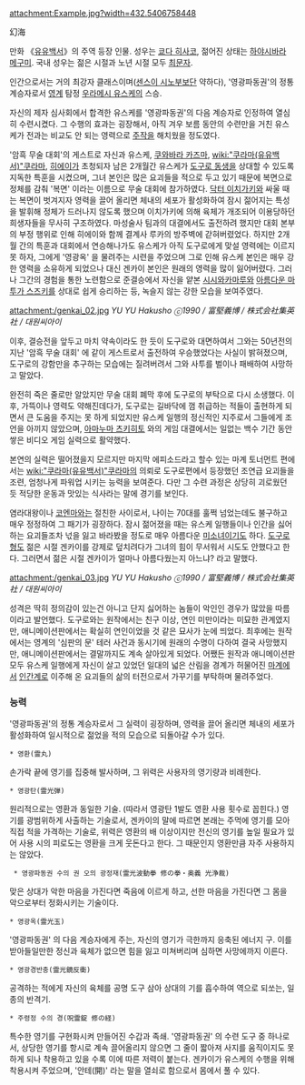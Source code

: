 attachment:Example.jpg?width=432.5406758448

幻海

만화 《[[유유백서]]》의 주역 등장 인물. 성우는 [[쿄다 히사코]], 젊어진 상태는 [[하야시바라 메구미]]. 국내 성우는 젊은 시절과 노년 시절 모두 [[최문자]].

인간으로서는 거의 최강자 클래스이며([[센스이 시노부]]보단 약하다), '영광파동권'의 정통 계승자로서 [[영계]] 탐정 [[우라메시 유스케]]의 스승. 

자신의 제자 심사회에서 합격한 유스케를 '영광파동권'의 다음 계승자로 인정하여 열심히 수련시켰다. 그 수행의 효과는 굉장해서, 아직 겨우 보름 동안의 수련만을 거친 유스케가 전과는 비교도 안 되는 영력으로 [[주작]]을 해치웠을 정도였다.

'암흑 무술 대회'의 게스트로 자신과 유스케, [[쿠와바라 카즈마]], [[wiki:"쿠라마(유유백서)"쿠라마]], [[히에이]]가 초청되자 남은 2개월간 유스케가 [[도구로 동생]]을 상대할 수 있도록 지독한 특훈을 시켰으며, 그녀 본인은 많은 요괴들을 적으로 두고 있기 때문에 복면으로 정체를 감춰 '복면' 이라는 이름으로 무술 대회에 참가하였다. [[닥터 이치가키]]와 싸울 때는 복면이 벗겨지자 영력을 끌어 올리면 체내의 세포가 활성화하여 잠시 젊어지는 특성을 발휘해 정체가 드러나지 않도록 했으며 이치가키에 의해 육체가 개조되어 이용당하던 희생자들을 무사히 구조하였다. 마성술사 팀과의 대결에서도 출전하려 했지만 대회 본부의 부정 행위로 인해 히에이와 함께 결계사 루카의 방주벽에 갇혀버렸었다. 
하지만 2개월 간의 특훈과 대회에서 연승해나가도 유스케가 아직 도구로에게 맞설 영력에는 이르지 못 하자, 그에게 '영광옥' 을 물려주는 시련을 주었으며 그로 인해 유스케 본인은 매우 강한 영력을 소유하게 되었으나 대신 겐카이 본인은 원래의 영력을 많이 잃어버렸다. 그러나 그간의 경험을 통한 노련함으로 준결승에서 자신을 얕본 [[시시와카마루]]와 [[아름다운 마투가 스즈키]]를 상대로 쉽게 승리하는 등, 녹슬지 않는 강한 모습을 보여주였다.

attachment:/genkai_02.jpg
''YU YU Hakusho ⓒ1990 / 富堅義博 / 株式会社集英社 / 대원씨아이''

이후, 결승전을 앞두고 마치 약속이라도 한 듯이 도구로와 대면하여서 그와는 50년전의 지난 '암흑 무술 대회' 에 같이 게스트로서 출전하여 우승했었다는 사실이 밝혀졌으며, 도구로의 강함만을 추구하는 모습에는 질려버려서 그와 사투를 벌이나 패배하여 사망하고 말았다.

완전히 죽은 줄로만 알았지만 무술 대회 폐막 후에 도구로의 부탁으로 다시 소생했다. 이후, 가뜩이나 영력도 약해진데다가, 도구로는 길바닥에 껌 취급하는 적들이 출현하게 되면서 큰 도움을 주지는 못 하게 되었지만 유스케 일행의 정신적인 지주로서 그들에게 조언을 아끼지 않았으며, [[아마누마 츠키히토]] 와의 게임 대결에서는 일없는 백수 기간 동안 쌓은 비디오 게임 실력으로 활약했다.

본연의 실력은 떨어졌을지 모르지만 마지막 에피소드라고 할수 있는 마계 토너먼트 편에서는 [[wiki:"쿠라마(유유백서)"쿠라마]]의 의뢰로 도구로편에서 등장했던 조연급 요괴들을 조련, 엄청나게 파워업 시키는 능력을 보여준다. 다만 그 수련 과정은 상당히 괴로웠던 듯 적당한 운동과 맛있는 식사라는 말에 경기를 보인다.

염라대왕이나 [[코엔마]]와는 절친한 사이로서, 나이는 70대를 훌쩍 넘었는데도 불구하고 매우 정정하여 그 패기가 굉장하다. 잠시 젊어졌을 때는 유스케 일행들이나 인간을 싫어하는 요괴들조차 넋을 잃고 바라봤을 정도로 매우 아름다운 [[미소녀]]이기도 하다. [[도구로 형]]도 젊은 시절 겐카이를 강제로 덮치려다가 그녀의 힘이 무서워서 시도도 안했다고 한다. 그러면서 젊은 시절 겐카이가 얼마나 아름다웠는지 아느냐? 라고 말했다. 

attachment:/genkai_03.jpg
''YU YU Hakusho ⓒ1990 / 富堅義博 / 株式会社集英社 / 대원씨아이''

성격은 딱히 정의감이 있는건 아니고 단지 싫어하는 놈들이 악인인 경우가 많았을 따름이라고 발언했다. 도구로와는 원작에서는 친구 이상, 연인 미만이라는 미묘한 관계였지만, 애니메이션판에서는 확실히 연인이었을 것 같은 묘사가 눈에 띄었다. 
최후에는 원작에서는 영계의 '심판의 문' 테러 사건과 동시기에 원래의 수명이 다하여 결국 사망했지만, 애니메이션판에서는 결말까지도 계속 살아있게 되었다. 어쨌든 원작과 애니메이션판 모두 유스케 일행에게 자신이 살고 있었던 일대의 넓은 산림을 경계가 허물어진 [[마계]]에서 [[인간계]]로 이주해 온 요괴들의 삶의 터전으로서 가꾸기를 부탁하며 물려주었다.

=== 능력 === 
'영광파동권'의 정통 계승자로서 그 실력이 굉장하며, 영력을 끌어 올리면 체내의 세포가 활성화하여 일시적으로 젊었을 적의 모습으로 되돌아갈 수가 있다.
 
 * 영환(霊丸) 
손가락 끝에 영기를 집중해 발사하며, 그 위력은 사용자의 영기량과 비례한다.
 
 * 영광탄(霊光弾) 
원리적으로는 영환과 동일한 기술. (따라서 영광탄 1발도 영환 사용 횟수로 꼽힌다.)
영기를 광범위하게 사출하는 기술로서, 겐카이의 말에 따르면 본래는 주먹에 영기를 모아 직접 적을 가격하는 기술로, 위력은 영환의 배 이상이지만 전신의 영기를 높일 필요가 있어 사용 시의 피로도는 영환을 크게 웃돈다고 한다. 그 때문인지 영환만큼 자주 사용하지는 않았다.
  
  * 영광파동권 수의 권 오의 광정재(霊光波動拳 修の拳・奥義 光浄裁) 
맞은 상대가 악한 마음을 가진다면 죽음에 이르게 하고, 선한 마음을 가진다면 그 몸을 악으로부터 정화시키는 기술이다. 
 
 * 영광옥(霊光玉) 
'영광파동권' 의 다음 계승자에게 주는, 자신의 영기가 극한까지 응축된 에너지 구.
이를 받아들일만한 정신과 육체가 없으면 힘을 잃고 미쳐버리며 심하면 사망에까지 이른다. 
 
 * 영광경반충(霊光鏡反衝) 
공격하는 적에게 자신의 육체를 공명 도구 삼아 상대의 기를 흡수하여 역으로 되쏘는, 일종의 반격기. 
 
 * 주령정 수의 경(呪霊錠 修の経) 
특수한 영기를 구현화시켜 만들어진 수갑과 족쇄. 
'영광파동권' 의 수련 도구 중 하나로서, 상당한 영기를 항시로 계속 끌어올리지 않으면 그 줄이 짧아져 사지를 움직이지도 못 하게 되나 착용하고 있을 수록 이에 따른 저력이 붙는다. 겐카이가 유스케의 수행을 위해 착용시켜 주었으며, '안테(開)' 라는 말을 열쇠로 함으로서 몸에서 풀 수 있다.

